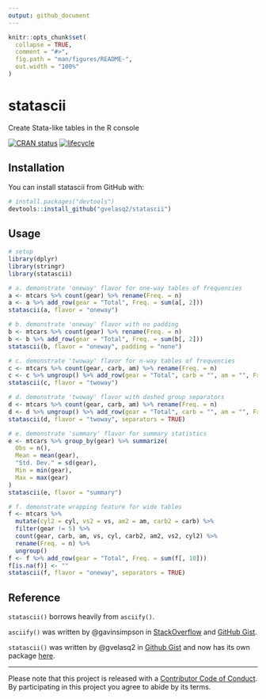 ```yaml
---
output: github_document
---
```


<!-- README.md is generated from README.Rmd. Please edit that file -->

```r
knitr::opts_chunk$set(
  collapse = TRUE,
  comment = "#>",
  fig.path = "man/figures/README-",
  out.width = "100%"
)
```
# statascii

Create Stata-like tables in the R console

[![CRAN status](http://www.r-pkg.org/badges/version/statascii)](https://cran.r-project.org/package=statascii)
[![lifecycle](https://img.shields.io/badge/lifecycle-experimental-orange.svg)](https://www.tidyverse.org/lifecycle/#experimental)

## Installation

You can install statascii from GitHub with:

```r
# install.packages("devtools")
devtools::install_github("gvelasq2/statascii")
```

## Usage

```r
# setup
library(dplyr)
library(stringr)
library(statascii)

# a. demonstrate 'oneway' flavor for one-way tables of frequencies
a <- mtcars %>% count(gear) %>% rename(Freq. = n)
a <- a %>% add_row(gear = "Total", Freq. = sum(a[, 2]))
statascii(a, flavor = "oneway")

# b. demonstrate 'oneway' flavor with no padding
b <- mtcars %>% count(gear) %>% rename(Freq. = n)
b <- b %>% add_row(gear = "Total", Freq. = sum(b[, 2]))
statascii(b, flavor = "oneway", padding = "none")

# c. demonstrate 'twoway' flavor for n-way tables of frequencies
c <- mtcars %>% count(gear, carb, am) %>% rename(Freq. = n)
c <- c %>% ungroup() %>% add_row(gear = "Total", carb = "", am = "", Freq. = sum(c[, 4]))
statascii(c, flavor = "twoway")

# d. demonstrate 'twoway' flavor with dashed group separators
d <- mtcars %>% count(gear, carb, am) %>% rename(Freq. = n)
d <- d %>% ungroup() %>% add_row(gear = "Total", carb = "", am = "", Freq. = sum(d[, 4]))
statascii(d, flavor = "twoway", separators = TRUE)

# e. demonstrate 'summary' flavor for summary statistics
e <- mtcars %>% group_by(gear) %>% summarize(
  Obs = n(),
  Mean = mean(gear),
  "Std. Dev." = sd(gear),
  Min = min(gear),
  Max = max(gear)
)
statascii(e, flavor = "summary")

# f. demonstrate wrapping feature for wide tables
f <- mtcars %>%
  mutate(cyl2 = cyl, vs2 = vs, am2 = am, carb2 = carb) %>%
  filter(gear != 5) %>%
  count(gear, carb, am, vs, cyl, carb2, am2, vs2, cyl2) %>%
  rename(Freq. = n) %>%
  ungroup()
f <- f %>% add_row(gear = "Total", Freq. = sum(f[, 10]))
f[is.na(f)] <- ""
statascii(f, flavor = "oneway", separators = TRUE)
```

## Reference

`statascii()` borrows heavily from `asciify()`.

`asciify()` was written by @gavinsimpson in [StackOverflow](https://stackoverflow.com/questions/13011383) and [GitHub Gist](https://gist.github.com/gavinsimpson/2b49f3026b50eeba29314398e27a6770).

`statascii()` was written by @gvelasq2 in [Github Gist](https://gist.github.com/gvelasq2/a39348f59f4353a9478704a28f86ed69) and now has its own package [here](https://github.com/gvelasq2/statascii).

---
Please note that this project is released with a [Contributor Code of Conduct](CODE_OF_CONDUCT.md).
By participating in this project you agree to abide by its terms.